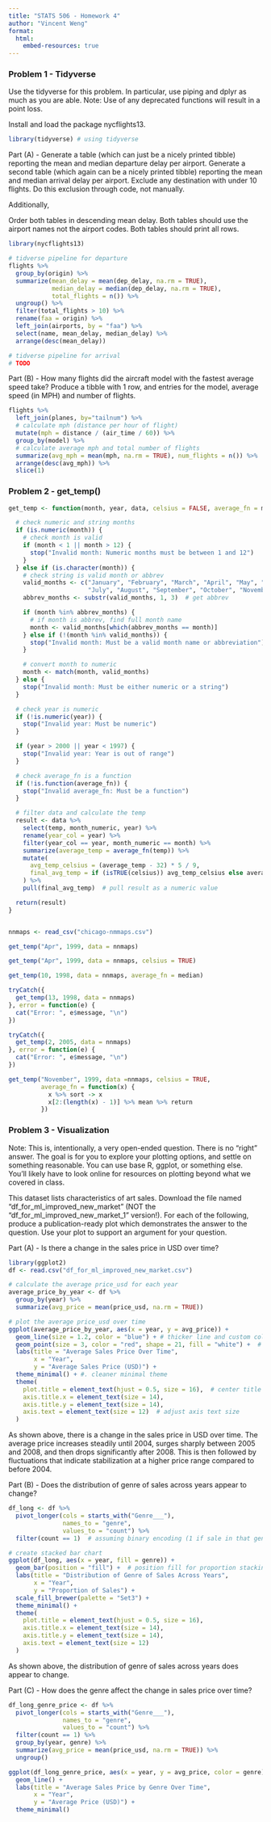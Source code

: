 ```yaml
---
title: "STATS 506 - Homework 4"
author: "Vincent Weng"
format:
  html:
    embed-resources: true
---
```


<h3>Problem 1 - Tidyverse</h3>

Use the tidyverse for this problem. In particular, use piping and dplyr as much as you are able. Note: Use of any deprecated functions will result in a point loss.

Install and load the package nycflights13.

```r
library(tidyverse) # using tidyverse
```

Part (A) - Generate a table (which can just be a nicely printed tibble) reporting the mean and median departure delay per airport. Generate a second table (which again can be a nicely printed tibble) reporting the mean and median arrival delay per airport. Exclude any destination with under 10 flights. Do this exclusion through code, not manually.

Additionally,

Order both tables in descending mean delay.
Both tables should use the airport names not the airport codes.
Both tables should print all rows.
```r
library(nycflights13)

# tidverse pipeline for departure
flights %>%
  group_by(origin) %>%
  summarize(mean_delay = mean(dep_delay, na.rm = TRUE),
            median_delay = median(dep_delay, na.rm = TRUE),
            total_flights = n()) %>%
  ungroup() %>%
  filter(total_flights > 10) %>%
  rename(faa = origin) %>%
  left_join(airports, by = "faa") %>%
  select(name, mean_delay, median_delay) %>%
  arrange(desc(mean_delay))

# tidverse pipeline for arrival
# TODO
```


Part (B) - How many flights did the aircraft model with the fastest average speed take? Produce a tibble with 1 row, and entries for the model, average speed (in MPH) and number of flights.
```r
flights %>%
  left_join(planes, by="tailnum") %>%
  # calculate mph (distance per hour of flight)
  mutate(mph = distance / (air_time / 60)) %>%
  group_by(model) %>%
  # calculate average mph and total number of flights
  summarize(avg_mph = mean(mph, na.rm = TRUE), num_flights = n()) %>%
  arrange(desc(avg_mph)) %>%
  slice(1)
```





<h3>Problem 2 - get_temp()</h3>
```r

get_temp <- function(month, year, data, celsius = FALSE, average_fn = mean) {

  # check numeric and string months
  if (is.numeric(month)) {
    # check month is valid
    if (month < 1 || month > 12) {
      stop("Invalid month: Numeric months must be between 1 and 12")
    }
  } else if (is.character(month)) {
    # check string is valid month or abbrev
    valid_months <- c("January", "February", "March", "April", "May", "June", 
                      "July", "August", "September", "October", "November", "December")
    abbrev_months <- substr(valid_months, 1, 3)  # get abbrev

    if (month %in% abbrev_months) {
      # if month is abbrev, find full month name
      month <- valid_months[which(abbrev_months == month)]
    } else if (!(month %in% valid_months)) {
      stop("Invalid month: Must be a valid month name or abbreviation")
    }

    # convert month to numeric
    month <- match(month, valid_months)
  } else {
    stop("Invalid month: Must be either numeric or a string")
  }

  # check year is numeric
  if (!is.numeric(year)) {
    stop("Invalid year: Must be numeric")
  }

  if (year > 2000 || year < 1997) {
    stop("Invalid year: Year is out of range")
  }

  # check average_fn is a function
  if (!is.function(average_fn)) {
    stop("Invalid average_fn: Must be a function")
  }

  # filter data and calculate the temp
  result <- data %>%
    select(temp, month_numeric, year) %>%
    rename(year_col = year) %>%
    filter(year_col == year, month_numeric == month) %>%
    summarize(average_temp = average_fn(temp)) %>%
    mutate(
      avg_temp_celsius = (average_temp - 32) * 5 / 9,
      final_avg_temp = if (isTRUE(celsius)) avg_temp_celsius else average_temp
    ) %>%
    pull(final_avg_temp)  # pull result as a numeric value

  return(result)
}


nnmaps <- read_csv("chicago-nmmaps.csv")
```

```r
get_temp("Apr", 1999, data = nnmaps)
```

```r
get_temp("Apr", 1999, data = nnmaps, celsius = TRUE)
```

```r
get_temp(10, 1998, data = nnmaps, average_fn = median)
```

```r
tryCatch({
  get_temp(13, 1998, data = nnmaps)
}, error = function(e) {
  cat("Error: ", e$message, "\n")
})
```

```r
tryCatch({
  get_temp(2, 2005, data = nnmaps)
}, error = function(e) {
  cat("Error: ", e$message, "\n")
})
```

```r
get_temp("November", 1999, data =nnmaps, celsius = TRUE,
         average_fn = function(x) {
           x %>% sort -> x
           x[2:(length(x) - 1)] %>% mean %>% return
         })
```


<h3>Problem 3 - Visualization</h3>

Note: This is, intentionally, a very open-ended question. There is no “right” answer. The goal is for you to explore your plotting options, and settle on something reasonable. You can use base R, ggplot, or something else. You’ll likely have to look online for resources on plotting beyond what we covered in class.

This dataset lists characteristics of art sales. Download the file named “df_for_ml_improved_new_market” (NOT the “df_for_ml_improved_new_market_1” version!). For each of the following, produce a publication-ready plot which demonstrates the answer to the question. Use your plot to support an argument for your question.

Part (A) - Is there a change in the sales price in USD over time?
```r
library(ggplot2)
df <- read.csv("df_for_ml_improved_new_market.csv")

# calculate the average price_usd for each year
average_price_by_year <- df %>%
  group_by(year) %>%
  summarize(avg_price = mean(price_usd, na.rm = TRUE))

# plot the average price_usd over time
ggplot(average_price_by_year, aes(x = year, y = avg_price)) +
  geom_line(size = 1.2, color = "blue") + # thicker line and custom color
  geom_point(size = 3, color = "red", shape = 21, fill = "white") +  # larger points with a custom fill
  labs(title = "Average Sales Price Over Time", 
       x = "Year", 
       y = "Average Sales Price (USD)") +
  theme_minimal() + #. cleaner minimal theme
  theme(
    plot.title = element_text(hjust = 0.5, size = 16),  # center title and adjust font size
    axis.title.x = element_text(size = 14),
    axis.title.y = element_text(size = 14),
    axis.text = element_text(size = 12)  # adjust axis text size
  )
```
As shown above, there is a change in the sales price in USD over time. The average price increases steadily until 2004, surges sharply between 2005 and 2008, and then drops significantly after 2008. This is then followed by fluctuations that indicate stabilization at a higher price range compared to before 2004.


Part (B) - Does the distribution of genre of sales across years appear to change?
```r
df_long <- df %>%
  pivot_longer(cols = starts_with("Genre___"), 
               names_to = "genre", 
               values_to = "count") %>%
  filter(count == 1)  # assuming binary encoding (1 if sale in that genre, else 0)

# create stacked bar chart
ggplot(df_long, aes(x = year, fill = genre)) +
  geom_bar(position = "fill") +  # position fill for proportion stacking
  labs(title = "Distribution of Genre of Sales Across Years",
       x = "Year",
       y = "Proportion of Sales") +
  scale_fill_brewer(palette = "Set3") +
  theme_minimal() +
  theme(
    plot.title = element_text(hjust = 0.5, size = 16),
    axis.title.x = element_text(size = 14),
    axis.title.y = element_text(size = 14),
    axis.text = element_text(size = 12)
  )
```
As shown above, the distribution of genre of sales across years does appear to change. 



Part (C) - How does the genre affect the change in sales price over time?
```r
df_long_genre_price <- df %>%
  pivot_longer(cols = starts_with("Genre___"), 
               names_to = "genre", 
               values_to = "count") %>%
  filter(count == 1) %>%
  group_by(year, genre) %>%
  summarize(avg_price = mean(price_usd, na.rm = TRUE)) %>%
  ungroup()

ggplot(df_long_genre_price, aes(x = year, y = avg_price, color = genre)) +
  geom_line() +
  labs(title = "Average Sales Price by Genre Over Time",
       x = "Year",
       y = "Average Price (USD)") +
  theme_minimal()
```


